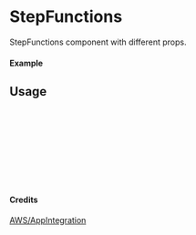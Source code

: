 
<Meta of={StepFunctions} title="AWS/AppIntegration/StepFunctions" />

# StepFunctions

StepFunctions component with different props.

#### Example

<Canvas of={StepFunctions.Primary} />

## Usage

```ts
import { StepFunctions } from "yadl-ui";

const Example = () => {
  return (
      <StepFunctions />
  );
};

export default Example;
```

#### Credits
[AWS/AppIntegration](https://aws-icons.com/)
